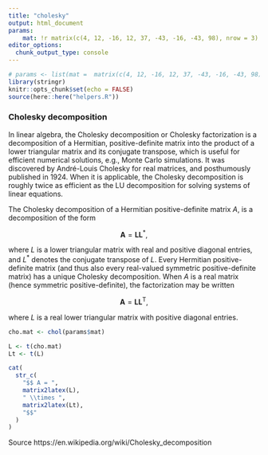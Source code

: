 ```yaml
---
title: "cholesky"
output: html_document
params:
    mat: !r matrix(c(4, 12, -16, 12, 37, -43, -16, -43, 98), nrow = 3)
editor_options: 
  chunk_output_type: console
---
```


```r
# params <- list(mat =  matrix(c(4, 12, -16, 12, 37, -43, -16, -43, 98), nrow = 3))
library(stringr)
knitr::opts_chunk$set(echo = FALSE)
source(here::here("helpers.R"))
```

<h3 class="title">Cholesky decomposition</h3>

In linear algebra, the Cholesky decomposition or Cholesky factorization is a decomposition of a Hermitian, positive-definite matrix into the product of a lower triangular matrix and its conjugate transpose, which is useful for efficient numerical solutions, e.g., Monte Carlo simulations. It was discovered by André-Louis Cholesky for real matrices, and posthumously published in 1924. When it is applicable, the Cholesky decomposition is roughly twice as efficient as the LU decomposition for solving systems of linear equations.

The Cholesky decomposition of a Hermitian positive-definite matrix $A$, is a decomposition of the form 

$${\displaystyle \mathbf {A} =\mathbf {LL} ^{*},}$$

where $L$ is a lower triangular matrix with real and positive diagonal entries, and $L^{*}$ denotes the conjugate transpose of $L$. Every Hermitian positive-definite matrix (and thus also every real-valued symmetric positive-definite matrix) has a unique Cholesky decomposition. When $A$ is a real matrix (hence symmetric positive-definite), the factorization may be written

$${\displaystyle \mathbf {A} =\mathbf {LL} ^{\mathsf {T}},}$$

where $L$ is a real lower triangular matrix with positive diagonal entries.


```r
cho.mat <- chol(params$mat)

L <- t(cho.mat)
Lt <- t(L)

cat(
  str_c(
    "$$ A = ",
    matrix2latex(L),
    " \\times ",
    matrix2latex(Lt),
    "$$"
  )
)
```

Source https://en.wikipedia.org/wiki/Cholesky_decomposition


